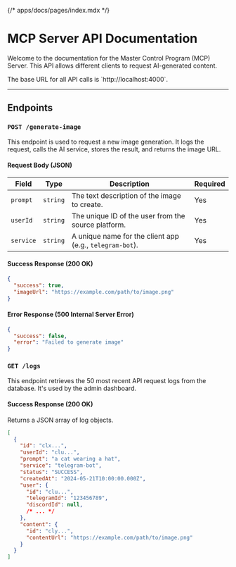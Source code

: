 {/* apps/docs/pages/index.mdx */}

# MCP Server API Documentation

Welcome to the documentation for the Master Control Program (MCP) Server.
This API allows different clients to request AI-generated content.

<Callout type="info">
  The base URL for all API calls is `http://localhost:4000`.
</Callout>

---

## Endpoints

### `POST /generate-image`

This endpoint is used to request a new image generation. It logs the request, calls the AI service, stores the result, and returns the image URL.

#### Request Body (JSON)

| Field    | Type     | Description                                     | Required |
|----------|----------|-------------------------------------------------|----------|
| `prompt` | `string` | The text description of the image to create.    | Yes      |
| `userId` | `string` | The unique ID of the user from the source platform. | Yes      |
| `service`| `string` | A unique name for the client app (e.g., `telegram-bot`). | Yes      |

#### Success Response (200 OK)
```json
{
  "success": true,
  "imageUrl": "https://example.com/path/to/image.png"
}
```

#### Error Response (500 Internal Server Error)
```json
{
  "success": false,
  "error": "Failed to generate image"
}
```

### `GET /logs`

This endpoint retrieves the 50 most recent API request logs from the database. It's used by the admin dashboard.

#### Success Response (200 OK)

Returns a JSON array of log objects.

```json
[
  {
    "id": "clx...",
    "userId": "clu...",
    "prompt": "a cat wearing a hat",
    "service": "telegram-bot",
    "status": "SUCCESS",
    "createdAt": "2024-05-21T10:00:00.000Z",
    "user": {
      "id": "clu...",
      "telegramId": "123456789",
      "discordId": null,
      /* ... */
    },
    "content": {
      "id": "cly...",
      "contentUrl": "https://example.com/path/to/image.png"
    }
  }
]
```